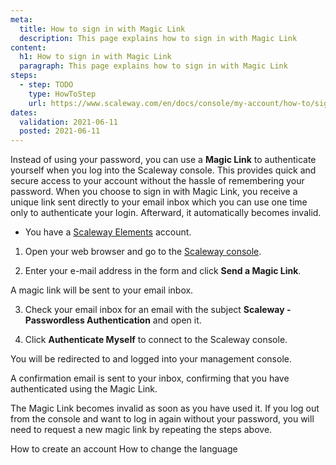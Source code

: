 ```yaml
---
meta:
  title: How to sign in with Magic Link
  description: This page explains how to sign in with Magic Link
content:
  h1: How to sign in with Magic Link
  paragraph: This page explains how to sign in with Magic Link
steps:
  - step: TODO
    type: HowToStep
    url: https://www.scaleway.com/en/docs/console/my-account/how-to/sign-in-with-magic-link
dates:
  validation: 2021-06-11
  posted: 2021-06-11
---
```


Instead of using your password, you can use a **Magic Link** to authenticate yourself when you log into the Scaleway console. This provides quick and secure access to your account without the hassle of remembering your password. When you choose to sign in with Magic Link, you receive a unique link sent directly to your email inbox which you can use one time only to authenticate your login. Afterward, it automatically becomes invalid.

<Message type="requirement">

  - You have a [Scaleway Elements](https://www.scaleway.com/en/elements) account.

</Message>


1. Open your web browser and go to the [Scaleway console](https://console.scaleway.com).

2. Enter your e-mail address in the form and click **Send a Magic Link**.
  <Lightbox src="scaleway-login-page-magic-link.png" alt="" />

  A magic link will be sent to your email inbox.

3. Check your email inbox for an email with the subject **Scaleway - Passwordless Authentication** and open it.

4. Click **Authenticate Myself** to connect to the Scaleway console.
<Lightbox src="scaleway-magic-link-email.png" alt="" />

You will be redirected to and logged into your management console.

A confirmation email is sent to your inbox, confirming that you have authenticated using the Magic Link.

<Message type="note">

  The Magic Link becomes invalid as soon as you have used it. If you log out from the console and want to log in again without your password, you will need to request a new magic link by repeating the steps above.

</Message>

<Navigation title="See Also">
  <PreviousButton to="/console/my-account/how-to/create-an-account/">How to create an account</PreviousButton>
  <NextButton to="/console/my-account/how-to/change-language/">How to change the language</NextButton>
</Navigation>
